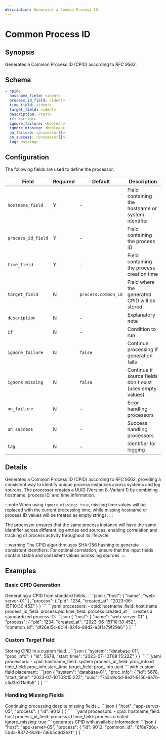 ```yaml
---
description: Generates a Common Process ID
---
```


# Common Process ID

## Synopsis

Generates a Common Process ID (CPID) according to _RFC 9562_.

## Schema

```yaml {2-4}
- cpid:
  hostname_field: <ident>
  process_id_field: <ident>
  time_field: <ident>
  target_field: <ident>
  description: <text>
  if: <script>
  ignore_failure: <boolean>
  ignore_missing: <boolean>
  on_failure: <processor[]>
  on_success: <processor[]>
  tag: <string>
```

## Configuration

The following fields are used to define the processor:

|Field|Required|Default|Description|
|---|---|---|---|
|`hostname_field`|Y|-|Field containing the hostname or system identifier|
|`process_id_field`|Y|-|Field containing the process ID|
|`time_field`|Y|-|Field containing the process creation time|
|`target_field`|N|`process.common_id`|Field where the generated CPID will be stored|
|`description`|N|-|Explanatory note|
|`if`|N|-|Condition to run|
|`ignore_failure`|N|`false`|Continue processing if generation fails|
|`ignore_missing`|N|`false`|Continue if source fields don't exist (uses empty values)|
|`on_failure`|N|-|Error handling processors|
|`on_success`|N|-|Success handling processors|
|`tag`|N|-|Identifier for logging|

## Details

Generates a Common Process ID (CPID) according to RFC 9562, providing a consistent way to identify unique process instances across systems and log sources. The processor creates a UUID (Version 8, Variant 1) by combining hostname, process ID, and time information.

:::note
When using `ignore_missing: true`, missing time values will be replaced with the current processing time, while missing hostname or process ID values will be treated as empty strings.
:::

The processor ensures that the same process instance will have the same identifier across different log entries and sources, enabling correlation and tracking of process activity throughout its lifecycle.

:::warning
The CPID algorithm uses SHA-256 hashing to generate consistent identifiers. For optimal correlation, ensure that the input fields contain stable and consistent values across log sources.
:::

## Examples

### Basic CPID Generation

<ExampleGrid>
  <CommentCol>
    Generating a CPID from standard fields...
  </CommentCol>
  <CodeCol>
    ```json
    {
      "host": {
        "name": "web-server-01"
      },
      "process": {
        "pid": 1234,
        "created_at": "2023-06-15T10:30:45Z"
      }
    }
    ```
    ```yaml
    processors:
      - cpid:
        hostname_field: host.name
        process_id_field: process.pid
        time_field: process.created_at
    ```
  </CodeCol>
  <CommentCol>
    creates a standardized process ID:
  </CommentCol>
  <CodeCol>
    ```json
    {
      "host": {
        "name": "web-server-01"
      },
      "process": {
        "pid": 1234,
        "created_at": "2023-06-15T10:30:45Z",
        "common_id": "df26e15c-8c14-824b-89d2-e3f1a79f29a6"
      }
    }
    ```
  </CodeCol>
</ExampleGrid>

### Custom Target Field

<ExampleGrid>
  <CommentCol>
    Storing CPID in a custom field...
  </CommentCol>
  <CodeCol>
    ```json
    {
      "system": "database-01",
      "proc_info": {
        "id": 5678,
        "start_time": "2023-07-10T08:15:22Z"
      }
    }
    ```
    ```yaml
    processors:
      - cpid:
        hostname_field: system
        process_id_field: proc_info.id
        time_field: proc_info.start_time
        target_field: proc_info.uuid
    ```
  </CodeCol>
  <CommentCol>
    with custom field placement:
  </CommentCol>
  <CodeCol>
    ```json
    {
      "system": "database-01",
      "proc_info": {
        "id": 5678,
        "start_time": "2023-07-10T08:15:22Z",
        "uuid": "7a3b9c4d-8e2f-8156-9a7b-c5d3e2f1a9b8"
      }
    }
    ```
  </CodeCol>
</ExampleGrid>

### Handling Missing Fields

<ExampleGrid>
  <CommentCol>
    Continuing processing despite missing fields...
  </CommentCol>
  <CodeCol>
    ```json
    {
      "host": "app-server-05",
      "process": {
        "id": 9012
      }
    }
    ```
    ```yaml
    processors:
      - cpid:
        hostname_field: host
        process_id_field: process.id
        time_field: process.created
        ignore_missing: true
    ```
  </CodeCol>
  <CommentCol>
    generates CPID with available information:
  </CommentCol>
  <CodeCol>
    ```json
    {
      "host": "app-server-05",
      "process": {
        "id": 9012,
        "common_id": "6f8e7d6c-5b4a-8372-9c8b-7a6b5c4d3e2f"
      }
    }
    ```
  </CodeCol>
</ExampleGrid>

